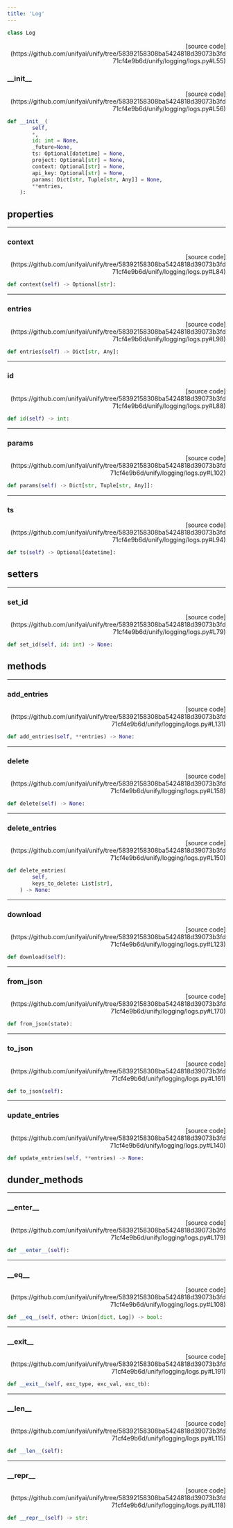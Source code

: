 ```yaml
---
title: 'Log'
---
```


```python
class Log
```

<p align="right">[source code](https://github.com/unifyai/unify/tree/58392158308ba5424818d39073b3fd71cf4e9b6d/unify/logging/logs.py#L55)</p>



### \_\_init\_\_

<p align="right">[source code](https://github.com/unifyai/unify/tree/58392158308ba5424818d39073b3fd71cf4e9b6d/unify/logging/logs.py#L56)</p>

```python
def __init__(
        self,
        *,
        id: int = None,
        _future=None,
        ts: Optional[datetime] = None,
        project: Optional[str] = None,
        context: Optional[str] = None,
        api_key: Optional[str] = None,
        params: Dict[str, Tuple[str, Any]] = None,
        **entries,
    ):
```



## properties

---

### context

<p align="right">[source code](https://github.com/unifyai/unify/tree/58392158308ba5424818d39073b3fd71cf4e9b6d/unify/logging/logs.py#L84)</p>

```python
def context(self) -> Optional[str]:
```



---

### entries

<p align="right">[source code](https://github.com/unifyai/unify/tree/58392158308ba5424818d39073b3fd71cf4e9b6d/unify/logging/logs.py#L98)</p>

```python
def entries(self) -> Dict[str, Any]:
```



---

### id

<p align="right">[source code](https://github.com/unifyai/unify/tree/58392158308ba5424818d39073b3fd71cf4e9b6d/unify/logging/logs.py#L88)</p>

```python
def id(self) -> int:
```



---

### params

<p align="right">[source code](https://github.com/unifyai/unify/tree/58392158308ba5424818d39073b3fd71cf4e9b6d/unify/logging/logs.py#L102)</p>

```python
def params(self) -> Dict[str, Tuple[str, Any]]:
```



---

### ts

<p align="right">[source code](https://github.com/unifyai/unify/tree/58392158308ba5424818d39073b3fd71cf4e9b6d/unify/logging/logs.py#L94)</p>

```python
def ts(self) -> Optional[datetime]:
```



## setters

---

### set\_id

<p align="right">[source code](https://github.com/unifyai/unify/tree/58392158308ba5424818d39073b3fd71cf4e9b6d/unify/logging/logs.py#L79)</p>

```python
def set_id(self, id: int) -> None:
```



## methods

---

### add\_entries

<p align="right">[source code](https://github.com/unifyai/unify/tree/58392158308ba5424818d39073b3fd71cf4e9b6d/unify/logging/logs.py#L131)</p>

```python
def add_entries(self, **entries) -> None:
```



---

### delete

<p align="right">[source code](https://github.com/unifyai/unify/tree/58392158308ba5424818d39073b3fd71cf4e9b6d/unify/logging/logs.py#L158)</p>

```python
def delete(self) -> None:
```



---

### delete\_entries

<p align="right">[source code](https://github.com/unifyai/unify/tree/58392158308ba5424818d39073b3fd71cf4e9b6d/unify/logging/logs.py#L150)</p>

```python
def delete_entries(
        self,
        keys_to_delete: List[str],
    ) -> None:
```



---

### download

<p align="right">[source code](https://github.com/unifyai/unify/tree/58392158308ba5424818d39073b3fd71cf4e9b6d/unify/logging/logs.py#L123)</p>

```python
def download(self):
```



---

### from\_json

<p align="right">[source code](https://github.com/unifyai/unify/tree/58392158308ba5424818d39073b3fd71cf4e9b6d/unify/logging/logs.py#L170)</p>

```python
def from_json(state):
```



---

### to\_json

<p align="right">[source code](https://github.com/unifyai/unify/tree/58392158308ba5424818d39073b3fd71cf4e9b6d/unify/logging/logs.py#L161)</p>

```python
def to_json(self):
```



---

### update\_entries

<p align="right">[source code](https://github.com/unifyai/unify/tree/58392158308ba5424818d39073b3fd71cf4e9b6d/unify/logging/logs.py#L140)</p>

```python
def update_entries(self, **entries) -> None:
```



## dunder_methods

---

### \_\_enter\_\_

<p align="right">[source code](https://github.com/unifyai/unify/tree/58392158308ba5424818d39073b3fd71cf4e9b6d/unify/logging/logs.py#L179)</p>

```python
def __enter__(self):
```



---

### \_\_eq\_\_

<p align="right">[source code](https://github.com/unifyai/unify/tree/58392158308ba5424818d39073b3fd71cf4e9b6d/unify/logging/logs.py#L108)</p>

```python
def __eq__(self, other: Union[dict, Log]) -> bool:
```



---

### \_\_exit\_\_

<p align="right">[source code](https://github.com/unifyai/unify/tree/58392158308ba5424818d39073b3fd71cf4e9b6d/unify/logging/logs.py#L191)</p>

```python
def __exit__(self, exc_type, exc_val, exc_tb):
```



---

### \_\_len\_\_

<p align="right">[source code](https://github.com/unifyai/unify/tree/58392158308ba5424818d39073b3fd71cf4e9b6d/unify/logging/logs.py#L115)</p>

```python
def __len__(self):
```



---

### \_\_repr\_\_

<p align="right">[source code](https://github.com/unifyai/unify/tree/58392158308ba5424818d39073b3fd71cf4e9b6d/unify/logging/logs.py#L118)</p>

```python
def __repr__(self) -> str:
```

